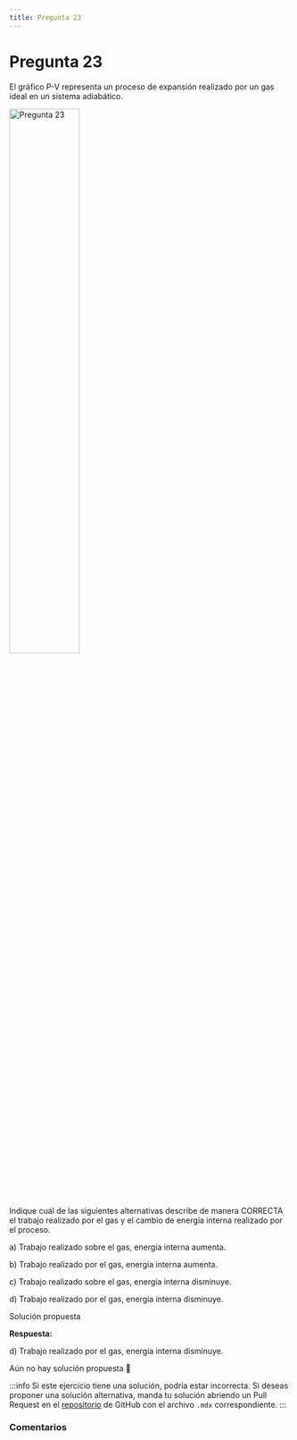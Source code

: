 ```yaml
---
title: Pregunta 23
---
```



# Pregunta 23

<div className="exercise">
El gráfico P-V representa un proceso de expansión realizado por un gas ideal en un sistema adiabático.

<Image
  src="science/thermodynamics/exercises/2019-1/p23/image.png"
  alt="Pregunta 23"
  width="50%"
/>

Indique cuál de las siguientes alternativas describe de manera CORRECTA el trabajo realizado por el gas y el cambio de energía interna realizado por el proceso.

a) Trabajo realizado sobre el gas, energía interna aumenta.

b) Trabajo realizado por el gas, energía interna aumenta.

c) Trabajo realizado sobre el gas, energía interna disminuye.

d) Trabajo realizado por el gas, energía interna disminuye.
</div>

<MDXDetails>
<summary>Solución propuesta</summary>

<div className="exercise">

**Respuesta:**

d) Trabajo realizado por el gas, energía interna disminuye.

Aún no hay solución propuesta 🥲
</div>

:::info
Si este ejercicio tiene una solución, podría estar incorrecta. Si deseas proponer una solución alternativa, manda tu solución abriendo
un Pull Request en el [repositorio](https://github.com/crow-rojas/apuntes-fundamentals/pulls) de GitHub con el archivo
`.mdx` correspondiente.
:::

</MDXDetails>

### Comentarios

<Disqus
  url="https://crow-rojas.github.io/apuntes-fundamentals/docs/science/thermodynamics/exercises/2019-1/p23"
  identifier="docs/science/thermodynamics/exercises/2019-1/p23"
  title="2019-1 Termodinámica - Pregunta 23"
/>
